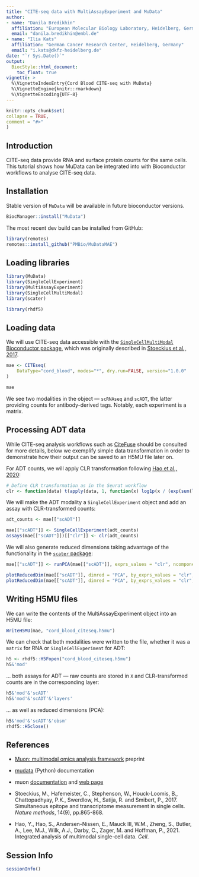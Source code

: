 ```yaml
---
title: "CITE-seq data with MultiAssayExperiment and MuData"
author:
- name: "Danila Bredikhin"
  affiliation: "European Molecular Biology Laboratory, Heidelberg, Germany"
  email: "danila.bredikhin@embl.de"
- name: "Ilia Kats"
  affiliation: "German Cancer Research Center, Heidelberg, Germany"
  email: "i.kats@dkfz-heidelberg.de"
date: "`r Sys.Date()`"
output:
  BiocStyle::html_document:
    toc_float: true
vignette: >
  %\VignetteIndexEntry{Cord Blood CITE-seq with MuData}
  %\VignetteEngine{knitr::rmarkdown}
  %\VignetteEncoding{UTF-8}
---
```


```r
knitr::opts_chunk$set(
collapse = TRUE,
comment = "#>"
)
```

## Introduction

CITE-seq data provide RNA and surface protein counts for the same cells. This tutorial shows how MuData can be integrated into with Bioconductor workflows to analyse CITE-seq data.

## Installation

Stable version of `MuData` will be available in future bioconductor versions.

```r
BiocManager::install("MuData")
```

The most recent dev build can be installed from GitHub:

```r
library(remotes)
remotes::install_github("PMBio/MuDataMAE")
```

## Loading libraries

```r
library(MuData)
library(SingleCellExperiment)
library(MultiAssayExperiment)
library(SingleCellMultiModal)
library(scater)

library(rhdf5)
```

## Loading data

We will use CITE-seq data accessible with the [`SingleCellMultiModal` Bioconductor package](https://bioconductor.org/packages/release/data/experiment/vignettes/SingleCellMultiModal/inst/doc/CITEseq.html), which was originally described in [Stoeckius et al., 2017](https://www.nature.com/articles/nmeth.4380).

```r
mae <- CITEseq(
    DataType="cord_blood", modes="*", dry.run=FALSE, version="1.0.0"
)

mae
```

We see two modalities in the object — `scRNAseq` and `scADT`, the latter providing counts for antibody-derived tags. Notably, each experiment is a matrix.

## Processing ADT data

While CITE-seq analysis workflows such as [CiteFuse](http://www.bioconductor.org/packages/release/bioc/html/CiteFuse.html) should be consulted for more details, below we exemplify simple data transformation in order to demonstrate how their output can be saved to an H5MU file later on.

For ADT counts, we will apply CLR transformation following [Hao et al., 2020](https://doi.org/10.1016/j.cell.2021.04.048):

```r
# Define CLR transformation as in the Seurat workflow
clr <- function(data) t(apply(data, 1, function(x) log1p(x / (exp(sum(log1p(x[x > 0]), na.rm = TRUE) / length(x))))))
```

We will make the ADT modality a `SingleCellExperiment` object and add an assay with CLR-transformed counts:

```r
adt_counts <- mae[["scADT"]]

mae[["scADT"]] <- SingleCellExperiment(adt_counts)
assays(mae[["scADT"]])[["clr"]] <- clr(adt_counts)
```

We will also generate reduced dimensions taking advantage of the functionality in the [`scater` package](https://bioconductor.org/packages/release/bioc/vignettes/scater/inst/doc/overview.html):

```r
mae[["scADT"]] <- runPCA(mae[["scADT"]], exprs_values = "clr", ncomponents = 20)
```

```r
plotReducedDim(mae[["scADT"]], dimred = "PCA", by_exprs_values = "clr", colour_by = "CD3")
plotReducedDim(mae[["scADT"]], dimred = "PCA", by_exprs_values = "clr", colour_by = "CD14")
```

## Writing H5MU files

We can write the contents of the MultiAssayExperiment object into an H5MU file:

```r
WriteH5MU(mae, "cord_blood_citeseq.h5mu")
```

We can check that both modalities were written to the file, whether it was a `matrix` for RNA or `SingleCellExperiment` for ADT:

```r
h5 <- rhdf5::H5Fopen("cord_blood_citeseq.h5mu")
h5&'mod'
```

... both assays for ADT — raw counts are stored in `X` and CLR-transformed counts are in the corresponding layer:

```r
h5&'mod'&'scADT'
h5&'mod'&'scADT'&'layers'
```

... as well as reduced dimensions (PCA):

```r
h5&'mod'&'scADT'&'obsm'
rhdf5::H5close()
```

## References

- [Muon: multimodal omics analysis framework](https://www.biorxiv.org/content/10.1101/2021.06.01.445670) preprint

- [mudata](https://mudata.readthedocs.io/) (Python) documentation

- muon [documentation](https://muon.readthedocs.io/) and [web page](https://gtca.github.io/muon/)

- Stoeckius, M., Hafemeister, C., Stephenson, W., Houck-Loomis, B., Chattopadhyay, P.K., Swerdlow, H., Satija, R. and Smibert, P., 2017. Simultaneous epitope and transcriptome measurement in single cells. _Nature methods_, 14(9), pp.865-868.

- Hao, Y., Hao, S., Andersen-Nissen, E., Mauck III, W.M., Zheng, S., Butler, A., Lee, M.J., Wilk, A.J., Darby, C., Zager, M. and Hoffman, P., 2021. Integrated analysis of multimodal single-cell data. _Cell_.


## Session Info

```r
sessionInfo()
```
